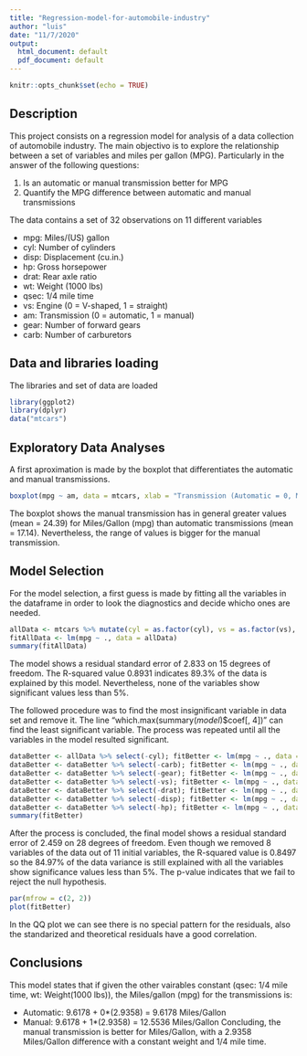 ```yaml
---
title: "Regression-model-for-automobile-industry"
author: "luis"
date: "11/7/2020"
output:
  html_document: default
  pdf_document: default
---
```


```r
knitr::opts_chunk$set(echo = TRUE)
```

## Description

This project consists on a regression model for analysis of a data collection of automobile industry. The main objectivo is to explore the relationship between a set of variables and miles per gallon (MPG). Particularly in the answer of the following questions:

  1. Is an automatic or manual transmission better for MPG
  2. Quantify the MPG difference between automatic and manual transmissions
  
The data contains a set of 32 observations on 11 different variables

-	mpg:	Miles/(US) gallon
-	cyl:	Number of cylinders
-	disp:	Displacement (cu.in.)
-	hp:	Gross horsepower
-	drat:	Rear axle ratio
-	wt:	Weight (1000 lbs)
-	qsec:	1/4 mile time
-	vs:	Engine (0 = V-shaped, 1 = straight)
-	am:	Transmission (0 = automatic, 1 = manual)
-	gear:	Number of forward gears
-	carb:	Number of carburetors


## Data and libraries loading

The libraries and set of data are loaded
```r
library(ggplot2)
library(dplyr)
data("mtcars")
```


## Exploratory Data Analyses

A first aproximation is made by the boxplot that differentiates the automatic and manual transmissions.
```r
boxplot(mpg ~ am, data = mtcars, xlab = "Transmission (Automatic = 0, Manual = 1)", ylab = "Miles/gallon", main = "Miles/gallon for manual and automatic transmissions")
```

The boxplot shows the manual transmission has in general greater values (mean = 24.39) for Miles/Gallon (mpg) than automatic transmissions (mean = 17.14). Nevertheless, the range of values is bigger for the manual transmission.

## Model Selection

For the model selection, a first guess is made by fitting all the variables in the dataframe in order to look the diagnostics and decide whicho ones are needed.
```r
allData <- mtcars %>% mutate(cyl = as.factor(cyl), vs = as.factor(vs), am = as.factor(am), gear = as.factor(gear), carb = as.factor(carb))
fitAllData <- lm(mpg ~ ., data = allData)
summary(fitAllData)
```

The model shows a residual standard error of 2.833 on 15 degrees of freedom. The R-squared value 0.8931 indicates 89.3% of the data is explained by this model. Nevertheless, none of the variables show significant values less than 5%.

The followed procedure was to find the most insignificant variable in data set and remove it. The line "which.max(summary(*model*)$coef[, 4])" can find the least significant variable. The process was repeated until all the variables in the model resulted significant.

```r
dataBetter <- allData %>% select(-cyl); fitBetter <- lm(mpg ~ ., data = allData)
dataBetter <- dataBetter %>% select(-carb); fitBetter <- lm(mpg ~ ., data = dataBetter)
dataBetter <- dataBetter %>% select(-gear); fitBetter <- lm(mpg ~ ., data = dataBetter)
dataBetter <- dataBetter %>% select(-vs); fitBetter <- lm(mpg ~ ., data = dataBetter)
dataBetter <- dataBetter %>% select(-drat); fitBetter <- lm(mpg ~ ., data = dataBetter)
dataBetter <- dataBetter %>% select(-disp); fitBetter <- lm(mpg ~ ., data = dataBetter)
dataBetter <- dataBetter %>% select(-hp); fitBetter <- lm(mpg ~ ., data = dataBetter)
summary(fitBetter)
```

After the process is concluded, the final model shows a residual standard error of 2.459 on 28 degrees of freedom. Even though we removed 8 variables of the data out of 11 initial variables, the R-squared value is 0.8497 so the 84.97% of the data variance is still explained with all the variables show significance values less than 5%. The p-value indicates that we fail to reject the null hypothesis.

```r
par(mfrow = c(2, 2))
plot(fitBetter)
```

In the QQ plot we can see there is no special pattern for the residuals, also the standarized and theoretical residuals have a good correlation.

## Conclusions

This model states that if given the other vairables constant (qsec: 1/4 mile time, wt: Weight(1000 lbs)), the Miles/gallon (mpg) for the transmissions is:

- Automatic: 9.6178 + 0*(2.9358) = 9.6178 Miles/Gallon
- Manual: 9.6178 + 1*(2.9358) = 12.5536 Miles/Gallon
Concluding, the manual transmission is better  for Miles/Gallon, with a 2.9358 Miles/Gallon difference with a constant weight and 1/4 mile time.
